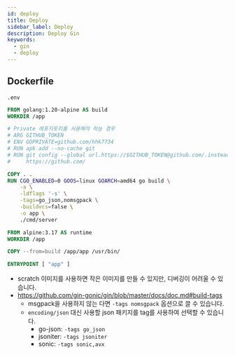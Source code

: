 ```yaml
---
id: deploy
title: Deploy
sidebar_label: Deploy
description: Deploy Gin
keywords:
  - gin
  - deploy
---
```


## Dockerfile

```shell title=".dockerignore"
.env
```

```dockerfile title="Dockerfile"
FROM golang:1.20-alpine AS build
WORKDIR /app

# Private 레포지토리를 사용해야 하능 경우
# ARG GITHUB_TOKEN
# ENV GOPRIVATE=github.com/hhk7734
# RUN apk add --no-cache git
# RUN git config --global url.https://$GITHUB_TOKEN@github.com/.insteadOf \
#     https://github.com/

COPY . .
RUN CGO_ENABLED=0 GOOS=linux GOARCH=amd64 go build \
    -a \
    -ldflags '-s' \
    -tags=go_json,nomsgpack \
    -buildvcs=false \
    -o app \
    ./cmd/server

FROM alpine:3.17 AS runtime
WORKDIR /app

COPY --from=build /app/app /usr/bin/

ENTRYPOINT [ "app" ]
```

- scratch 이미지를 사용하면 작은 이미지를 만들 수 있지만, 디버깅이 어려울 수 있습니다.
- https://github.com/gin-gonic/gin/blob/master/docs/doc.md#build-tags
  - msgpack을 사용하지 않는 다면 `-tags nomsgpack` 옵션으로 끌 수 있습니다.
  - `encoding/json` 대신 사용할 json 패키지를 tag를 사용하여 선택할 수 있습니다.
    - go-json: `-tags go_json`
    - jsoniter: `-tags jsoniter`
    - sonic: `-tags sonic,avx`
